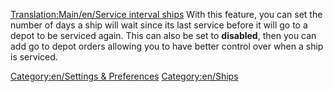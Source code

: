 [[Translation:Main/en/Service interval ships]]
{{en/-}}
With this feature, you can set the number of days a ship will wait since its last service before it will go to a depot to be serviced again. This can also be set to '''disabled''', then you can add go to depot orders allowing you to have better control over when a ship is serviced.
[[Category:en/Settings & Preferences]]
[[Category:en/Ships]]
{{OpenTTD-Patch-Stub}}